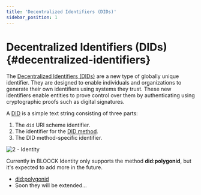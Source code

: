 ```yaml
---
title: 'Decentralized Identifiers (DIDs)'
sidebar_position: 1
---
```


# Decentralized Identifiers (DIDs) {#decentralized-identifiers}
The [Decentralized Identifiers (DIDs)](https://www.w3.org/TR/did-core/#dfn-decentralized-identifiers) are a new type of globally unique identifier. They are designed to enable individuals and organizations to generate their own identifiers using systems they trust. These new identifiers enable entities to prove control over them by authenticating using cryptographic proofs such as digital signatures.

A [DID](https://www.w3.org/TR/did-core/#dfn-decentralized-identifiers) is a simple text string consisting of three parts: 
1. The `did` URI scheme identifier.
2. The identifier for the [DID method](https://www.w3.org/TR/did-core/#dfn-did-methods).
3. The DID method-specific identifier.

![2 - Identity](/static/docs/guides/identity/2-identity.png)

Currently in BLOOCK Identity only supports the method **did:polygonid**, but it's expected to add more in the future.
- [did:polygonid](https://github.com/0xPolygonID/did-polygonid)
- Soon they will be extended...